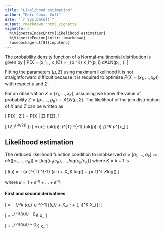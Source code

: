 ```yaml
---
title: "Likelihood estimation"
author: "Marc Comas-Cufí"
date: "`r Sys.Date()`"
output: rmarkdown::html_vignette
vignette: >
  %\VignetteIndexEntry{Likelihood estimation}
  %\VignetteEngine{knitr::rmarkdown}
  \usepackage[utf8]{inputenc}
---
```


The probability density function of a Normal-multinomial distribution is given by
\[
P(X = (x_1, \dots, x_K)) = \int_{p \in \mathcal{S}^K} \frac{(\sum x_i)!}{\prod x_i!} \prod x_i^{p_i} dALN(p; \mu, \Sigma).
\]

Fitting the parameters $(\mu, \Sigma)$ using maximum likelihood it is not straightforward difficult because it is required to optimize $P(X = (x_1, \dots, x_K))$ with respect $\mu$ and $\Sigma$.

For an observation $X = (x_1, \dots, x_K)$, assuming we know the value of probability $Z = (p_1, \dots, p_K) \sim ALN(\mu, \Sigma)$. The likelihoof of the join distribution of $X$ and $Z$ can be written as

\[
P(X , Z ) = P(X  | Z) P(Z).
\]

\[
(2 \pi)^{-k/2}|\Sigma|^{-\frac{1}{2}} exp(-\frac{1}{2} (alr(p)-\mu)^{T} \Sigma^{-1} (alr(p)-\mu)) \frac{(x_1+\dots+x_K)!}{x_1! \dots x_K!}\prod_{\ell=1}^K p_\ell^{x_\ell}
\]

## Likelihood estimation 

The reduced likelihood function condition to unobserved $a = [a_1, ..., a_k] := alr([c_1, ..., c_K]) = [log(c_1/c_K), ..., log(c_k/c_K)]$ where $K = k +1$ is


\[
l(a) = -\frac{1}{2} (a-\mu)^{T} \Sigma^{-1} (a-\mu) + X_K log(\frac{1}{\kappa}) + \sum_{\ell = 1}^k X_\ell log(\frac{e^{a_\ell}}{\kappa}) 
\]

where $\kappa = 1 + e^{a_1} + \dots + e^{a_k}$.

#### First and second derivatives

\[
\frac{\partial l(a)}{\partial a_i} = - \sum_{\ell=1}^k (a_i-\mu_i) \Sigma^{-1}_{(i,\ell)} 
+ X_i \; \frac{\kappa-e^{a_i}}{\kappa} 
+ \sum_{\ell=1, \ell \neq i}^K X_{\ell}\; \frac{-e^{a_i}}{\kappa} 
\]

\[
\frac{\partial^2 l(a)}{\partial a_i^2} = -\Sigma^{-1}_{(i,i)} - \sum_{\ell=1}^K x_\ell \frac{e^{a_i} (\kappa - e^{a_i})}{\kappa^2}
\]

\[
\frac{\partial^2 l(a)}{\partial a_i \partial a_j} = -\Sigma^{-1}_{(i,j)} + \sum_{\ell=1}^K x_\ell \frac{e^{a_i+a_j}}{\kappa^2}
\]